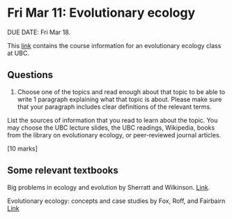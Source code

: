# Fri Mar 11: Evolutionary ecology

DUE DATE: Fri Mar 18.

This [link](https://www.zoology.ubc.ca/~bio418/) contains the course information for an evolutionary ecology class at UBC.

## Questions
1. Choose one of the topics and read enough about that topic to be able to write 1 paragraph explaining what that topic is about. Please make sure that your paragraph includes clear definitions of the relevant terms.

List the sources of information that you read to learn about the topic. You may choose the UBC lecture slides, the UBC readings, Wikipedia, books from the library on evolutionary ecology, or peer-reviewed journal articles.

[10 marks]

## Some relevant textbooks

Big problems in ecology and evolution by Sherratt and Wilkinson. [Link](https://ebookcentral.proquest.com/lib/mun/reader.action?docID=430616&ppg=136).

Evolutionary ecology: concepts and case studies by Fox, Roff, and Fairbairn [Link](https://ebookcentral-proquest-com.qe2a-proxy.mun.ca/lib/mun/detail.action?docID=430289)




